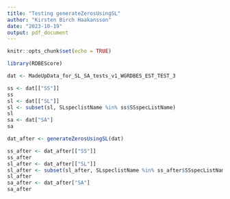 ```yaml
---
title: "Testing generateZerosUsingSL"
author: "Kirsten Birch Haakansson"
date: "2023-10-19"
output: pdf_document
---
```


```r
knitr::opts_chunk$set(echo = TRUE)

library(RDBEScore)
```


```r

dat <- MadeUpData_for_SL_SA_tests_v1_WGRDBES_EST_TEST_3

ss <- dat[["SS"]]
ss
sl <- dat[["SL"]]
sl <- subset(sl, SLspeclistName %in% ss$SSspecListName)
sl
sa <- dat["SA"]
sa

```

```r

dat_after <- generateZerosUsingSL(dat)

ss_after <- dat_after[["SS"]]
ss_after
sl_after <- dat_after[["SL"]]
sl_after <- subset(sl_after, SLspeclistName %in% ss_after$SSspecListName)
sl_after
sa_after <- dat_after["SA"]
sa_after

```


